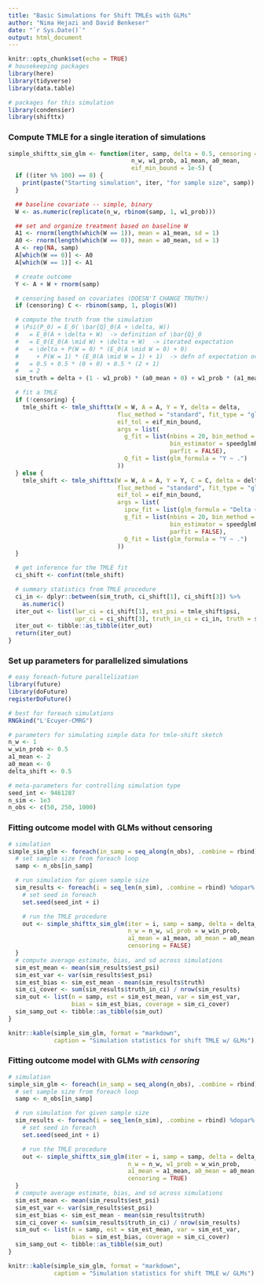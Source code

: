 ```yaml
---
title: "Basic Simulations for Shift TMLEs with GLMs"
author: "Nima Hejazi and David Benkeser"
date: "`r Sys.Date()`"
output: html_document
---
```


```r
knitr::opts_chunk$set(echo = TRUE)
# housekeeping packages
library(here)
library(tidyverse)
library(data.table)

# packages for this simulation
library(condensier)
library(shifttx)
```

### Compute TMLE for a single iteration of simulations

```r
simple_shifttx_sim_glm <- function(iter, samp, delta = 0.5, censoring = FALSE,
                                   n_w, w1_prob, a1_mean, a0_mean,
                                   eif_min_bound = 1e-5) {
  if ((iter %% 100) == 0) {
    print(paste("Starting simulation", iter, "for sample size", samp))
  }

  ## baseline covariate -- simple, binary
  W <- as.numeric(replicate(n_w, rbinom(samp, 1, w1_prob)))

  ## set and organize treatment based on baseline W
  A1 <- rnorm(length(which(W == 1)), mean = a1_mean, sd = 1)
  A0 <- rnorm(length(which(W == 0)), mean = a0_mean, sd = 1)
  A <- rep(NA, samp)
  A[which(W == 0)] <- A0
  A[which(W == 1)] <- A1

  # create outcome
  Y <- A + W + rnorm(samp)

  # censoring based on covariates (DOESN'T CHANGE TRUTH!)
  if (censoring) C <- rbinom(samp, 1, plogis(W))

  # compute the truth from the simulation
  # \Psi(P_0) = E_0( \bar{Q}_0(A + \delta, W))
  #   = E_0(A + \delta + W)  -> definition of \bar{Q}_0
  #   = E_0(E_0(A \mid W) + \delta + W)  -> iterated expectation
  #   = \delta + P(W = 0) * (E_0(A \mid W = 0) + 0)
  #     + P(W = 1) * (E_0(A \mid W = 1) + 1)  -> defn of expectation over W
  #   = 0.5 + 0.5 * (0 + 0) + 0.5 * (2 + 1)
  #   = 2
  sim_truth = delta + (1 - w1_prob) * (a0_mean + 0) + w1_prob * (a1_mean + 1)

  # fit a TMLE
  if (!censoring) {
    tmle_shift <- tmle_shifttx(W = W, A = A, Y = Y, delta = delta,
                               fluc_method = "standard", fit_type = "glm",
                               eif_tol = eif_min_bound,
                               args = list(
                                 g_fit = list(nbins = 20, bin_method = "dhist",
                                              bin_estimator = speedglmR6$new(),
                                              parfit = FALSE),
                                 Q_fit = list(glm_formula = "Y ~ .")
                               ))
  } else {
    tmle_shift <- tmle_shifttx(W = W, A = A, Y = Y, C = C, delta = delta,
                               fluc_method = "standard", fit_type = "glm",
                               eif_tol = eif_min_bound,
                               args = list(
                                 ipcw_fit = list(glm_formula = "Delta ~ ."),
                                 g_fit = list(nbins = 20, bin_method = "dhist",
                                              bin_estimator = speedglmR6$new(),
                                              parfit = FALSE),
                                 Q_fit = list(glm_formula = "Y ~ .")
                               ))
  }

  # get inference for the TMLE fit
  ci_shift <- confint(tmle_shift)

  # summary statistics from TMLE procedure
  ci_in <- dplyr::between(sim_truth, ci_shift[1], ci_shift[3]) %>%
    as.numeric()
  iter_out <- list(lwr_ci = ci_shift[1], est_psi = tmle_shift$psi,
                   upr_ci = ci_shift[3], truth_in_ci = ci_in, truth = sim_truth)
  iter_out <- tibble::as_tibble(iter_out)
  return(iter_out)
}
```

### Set up parameters for parallelized simulations

```r
# easy foreach-future parallelization
library(future)
library(doFuture)
registerDoFuture()

# best for foreach simulations
RNGkind("L'Ecuyer-CMRG")

# parameters for simulating simple data for tmle-shift sketch
n_w <- 1
w_win_prob <- 0.5
a1_mean <- 2
a0_mean <- 0
delta_shift <- 0.5

# meta-parameters for controlling simulation type
seed_int <- 9461287
n_sim <- 1e3
n_obs <- c(50, 250, 1000)
```

### Fitting outcome model with GLMs without censoring

```r
# simulation
simple_sim_glm <- foreach(in_samp = seq_along(n_obs), .combine = rbind) %do% {
  # set sample size from foreach loop
  samp <- n_obs[in_samp]

  # run simulation for given sample size
  sim_results <- foreach(i = seq_len(n_sim), .combine = rbind) %dopar% {
    # set seed in foreach
    set.seed(seed_int + i)

    # run the TMLE procedure
    out <- simple_shifttx_sim_glm(iter = i, samp = samp, delta = delta_shift,
                                  n_w = n_w, w1_prob = w_win_prob,
                                  a1_mean = a1_mean, a0_mean = a0_mean,
                                  censoring = FALSE)
  }
  # compute average estimate, bias, and sd across simulations
  sim_est_mean <- mean(sim_results$est_psi)
  sim_est_var <- var(sim_results$est_psi)
  sim_est_bias <- sim_est_mean - mean(sim_results$truth)
  sim_ci_cover <- sum(sim_results$truth_in_ci) / nrow(sim_results)
  sim_out <- list(n = samp, est = sim_est_mean, var = sim_est_var,
                  bias = sim_est_bias, coverage = sim_ci_cover)
  sim_samp_out <- tibble::as_tibble(sim_out)
}
```

```r
knitr::kable(simple_sim_glm, format = "markdown",
             caption = "Simulation statistics for shift TMLE w/ GLMs")
```

### Fitting outcome model with GLMs _with censoring_

```r
# simulation
simple_sim_glm <- foreach(in_samp = seq_along(n_obs), .combine = rbind) %do% {
  # set sample size from foreach loop
  samp <- n_obs[in_samp]

  # run simulation for given sample size
  sim_results <- foreach(i = seq_len(n_sim), .combine = rbind) %dopar% {
    # set seed in foreach
    set.seed(seed_int + i)

    # run the TMLE procedure
    out <- simple_shifttx_sim_glm(iter = i, samp = samp, delta = delta_shift,
                                  n_w = n_w, w1_prob = w_win_prob,
                                  a1_mean = a1_mean, a0_mean = a0_mean,
                                  censoring = TRUE)
  }
  # compute average estimate, bias, and sd across simulations
  sim_est_mean <- mean(sim_results$est_psi)
  sim_est_var <- var(sim_results$est_psi)
  sim_est_bias <- sim_est_mean - mean(sim_results$truth)
  sim_ci_cover <- sum(sim_results$truth_in_ci) / nrow(sim_results)
  sim_out <- list(n = samp, est = sim_est_mean, var = sim_est_var,
                  bias = sim_est_bias, coverage = sim_ci_cover)
  sim_samp_out <- tibble::as_tibble(sim_out)
}
```

```r
knitr::kable(simple_sim_glm, format = "markdown",
             caption = "Simulation statistics for shift TMLE w/ GLMs")
```

